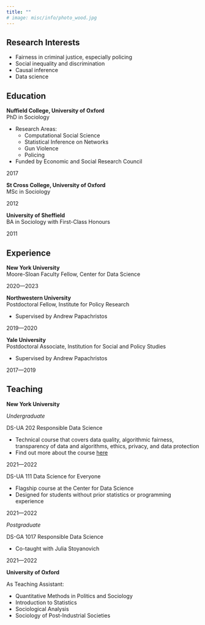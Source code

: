 ```yaml
---
title: ""
# image: misc/info/photo_wood.jpg
---
```


::: {#hero-heading}

:::

## **Research Interests**

- Fairness in criminal justice, especially policing
- Social inequality and discrimination
- Causal inference
- Data science

## **Education**

::: {.d-flex .justify-content-between}
::: {.flex-grow-1}
**Nuffield College, University of Oxford**  
PhD in Sociology

- Research Areas: 
    - Computational Social Science
    - Statistical Inference on Networks
    - Gun Violence
    - Policing
- Funded by Economic and Social Research Council
:::
::: {.flex-shrink-0}
2017
:::
:::

::: {.d-flex .justify-content-between}
::: {.flex-grow-1}
**St Cross College, University of Oxford**  
MSc in Sociology
:::
::: {.flex-shrink-0}
2012
:::
:::

::: {.d-flex .justify-content-between}
::: {.flex-grow-1}
**University of Sheffield**  
BA in Sociology with First-Class Honours
:::
::: {.flex-shrink-0}
2011
:::
:::

## **Experience**

::: {.d-flex .justify-content-between}
::: {.flex-grow-1}
**New York University**  
Moore-Sloan Faculty Fellow, Center for Data Science
:::
::: {.flex-shrink-0}
2020—2023
:::
:::

::: {.d-flex .justify-content-between}
::: {.flex-grow-1}
**Northwestern University**  
Postdoctoral Fellow, Institute for Policy Research

- Supervised by Andrew Papachristos

:::
::: {.flex-shrink-0}
2019—2020
:::
:::

::: {.d-flex .justify-content-between}
::: {.flex-grow-1}
**Yale University**  
Postdoctoral Associate, Institution for Social and Policy Studies

- Supervised by Andrew Papachristos

:::
::: {.flex-shrink-0}
2017—2019
:::
:::

## **Teaching**

**New York University**

*Undergraduate*

::: {.d-flex .justify-content-between}
::: {.flex-grow-1}
DS-UA 202 Responsible Data Science

- Technical course that covers data quality, algorithmic fairness, transparency of data and algorithms, ethics, privacy, and data protection
- Find out more about the course [here](https://dataresponsibly.github.io/rds/)
:::
::: {.flex-shrink-0}
2021—2022
:::
:::

::: {.d-flex .justify-content-between}
::: {.flex-grow-1}
DS-UA 111 Data Science for Everyone

- Flagship course at the Center for Data Science
- Designed for students without prior statistics or programming experience
:::
::: {.flex-shrink-0}
2021—2022
:::
:::

*Postgraduate*

::: {.d-flex .justify-content-between}
::: {.flex-grow-1}
DS-GA 1017 Responsible Data Science

- Co-taught with Julia Stoyanovich
:::
::: {.flex-shrink-0}
2021—2022
:::
:::

**University of Oxford**

As Teaching Assistant:

  - Quantitative Methods in Politics and Sociology
  - Introduction to Statistics
  - Sociological Analysis
  - Sociology of Post-Industrial Societies